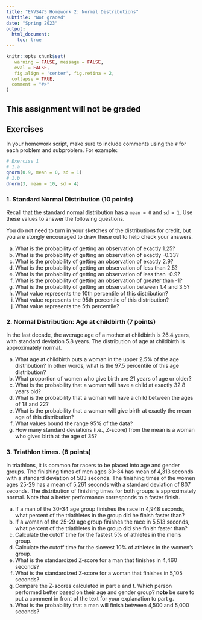 ```yaml
---
title: "ENVS475 Homework 2: Normal Distributions"
subtitle: "Not graded"
date: "Spring 2023"
output: 
  html_document:
    toc: true
---
```


```r
knitr::opts_chunk$set(
   warning = FALSE, message = FALSE,
   eval = FALSE,
   fig.align = 'center', fig.retina = 2,
  collapse = TRUE,
  comment = "#>"
)
```
## This assignment will not be graded

## Exercises

In your homework script, make sure to include comments using the `#` for each problem and subproblem. For example:
```r
# Exercise 1
# 1.a
qnorm(0.9, mean = 0, sd = 1)
# 1.b
dnorm(3, mean = 10, sd = 4)
```


### 1. Standard Normal Distribution (10 points)

Recall that the standard normal distribution has a `mean = 0` and `sd = 1`. Use these values to answer the following questions. 

You do not need to turn in your sketches of the distributions for credit, but you are stongly encouraged to draw these out to help check your answers. 

a. What is the probability of getting an observation of exactly 1.25?
b. What is the probability of getting an observation of exactly -0.33?
c. What is the probability of getting an observation of exactly 2.9?
d. What is the probability of getting an observation of less than 2.5?
e. What is the probability of getting an observation of less than -0.9?
f. What is the probability of getting an observation of greater than -1?
g. What is the probability of getting an observation between 1.4 and 3.5?
h. What value represents the 10th percentile of this distribution?
i. What value represents the 95th percentile of this distribution?
j. What value represents the 5th percentile?

### 2. Normal Distribution: Age at childbirth (7 points)

In the last decade, the average age of a mother at childbirth is 26.4 years, with standard deviation 5.8 years. The distribution of age at childbirth is approximately normal. 

a. What age at childbirth puts a woman in the upper 2.5\% of the age distribution? In other words, what is the 97.5 percentile of this age distribution?
b. What proportion of women who give birth are 21 years of age or older?
c. What is the probability that a woman will have a child at exactly 32.8 years old?
d. What is the probability that a woman will have a child between the ages of 18 and 22?
e. What is the probability that a woman will give birth at exactly the mean age of this distribution?
f. What values bound the range 95% of the data?
g. How many standard deviations (i.e., Z-score) from the mean is a woman who gives birth at the age of 35?
  
### 3. Triathlon times. (8 points)

In triathlons, it is common for racers to be placed into age and gender groups. The finishing times of men ages 30-34 has mean of 4,313 seconds with a standard deviation of 583 seconds. 
The finishing times of the women ages 25-29 has a mean of 5,261 seconds with a standard deviation of 807 seconds. The distribution of finishing times for both groups is approximately normal. Note that a better performance corresponds to a faster finish.

a. If a man of the 30-34 age group finishes the race in 4,948 seconds, what percent of the triathletes in the group did he finish faster than?
b. If a woman of the 25-29 age group finishes the race in 5,513 seconds, what percent of the triathletes in the group did she finish faster than?
c. Calculate the cutoff time for the fastest 5% of athletes in the men’s group.
d. Calculate the cutoff time for the slowest 10% of athletes in the women’s group.
e. What is the standardized Z-score for a man that finishes in 4,460 seconds?
f. What is the standardized Z-score for a woman that finishes in 5,105 seconds?
g. Compare the Z-scores calculated in part e and f. Which person performed better based on their age and gender group? **note** be sure to put a comment in front of the text for your explanation to part g. 
h. What is the probability that a man will finish between 4,500 and 5,000 seconds?

